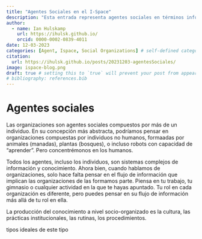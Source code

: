 ```yaml
---
title: "Agentes Sociales en el I-Space"
description: "Esta entrada representa agentes sociales en términos informacionales utilizado el I-Space."
author:
  - name: Ian Hulskamp
    url: https://ihulsk.github.io/
    orcid: 0000-0002-0839-4011
date: 12-03-2023
categories: [Agent, Ispace, Social Organizations] # self-defined categories
citation: 
  url: https://ihulsk.github.io/posts/20231203-agentesSociales/ 
image: ispace-blog.png
draft: true # setting this to `true` will prevent your post from appearing on your listing page until you're ready!
# bibliography: references.bib
---
```


# Agentes sociales

Las organizaciones son agentes sociales compuestos por más de un individuo. En su concepción más abstracta, podríamos pensar en organizaciones compuestas por individuos no humanos, formaadas por animales (manadas), plantas (bosques), o incluso robots con capacidad de "aprender". Pero concentrémonos en los humanos.

Todos los agentes, incluso los individuos, son sistemas complejos de información y conocimiento. Ahora bien, cuando hablamos de organizaciones, solo hace falta pensar en el flujo de información que implican las organizaciones de las formamos parte. Piensa en tu trabajo, tu gimnasio o cualquier actividad en la que te hayas apuntado. Tu rol en cada organización es diferente, pero puedes pensar en su flujo de información más allá de tu rol en ella. 


<!-- No viene al caso, pero por supuesto podríamos aplicar el mismo razonamiento para justificar el interés en los individuos y sus componentes, es decir sistemas de órganos, cada uno de los cuales está formado por una infinidad de células.  -->

La producción del conocimiento a nivel socio-organizado es la cultura, las prácticas institucionales, las rutinas, los procedimientos. 

tipos ideales de este tipo